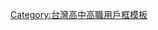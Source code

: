 {{Userbox
  |id=KMSH<!--[[File:IconofKMSHTainanTaiwan.gif|48px]]。注意合理使用之规定：“绝对不能将“合理使用”之图片，放入个人的用户页面进行展示。”-->
  |id-c=#FFFFFF
  |info=這個用戶是'''[[臺南市私立港明高級中學]]'''的學生、校友或教職人員。
  |info-c=#50C878
  |info-s=10
  |border-c=#50C878
}}<includeonly>[[Category:臺南市私立港明高級中學維基人|{{PAGENAME}}]]</includeonly>
<noinclude>
[[Category:台灣高中高職用戶框模板]]
</noinclude>